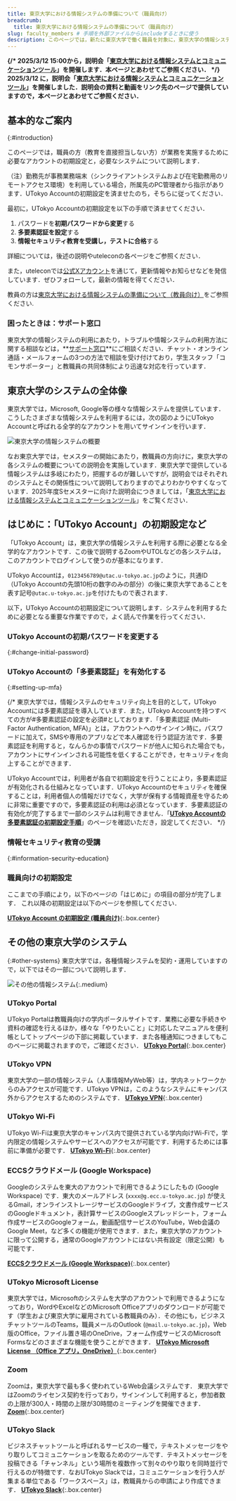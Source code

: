 ```yaml
---
title: 東京大学における情報システムの準備について（職員向け）
breadcrumb:
  title: 東京大学における情報システムの準備について（職員向け）
slug: faculty_members # 手順を外部ファイルからincludeするときに使う
description: このページでは，新たに東京大学で働く職員を対象に，東京大学の情報システムを利用するために必要な事前準備を順序立てて説明しています．
---
```



<b class="box">
{/* 2025/3/12 15:00から，説明会「<a href="/events/2025-03-12/">東京大学における情報システムとコミュニケーションツール</a>」を開催します．本ページとあわせてご参照ください． */}
2025/3/12 に，説明会「<a href="/events/2025-03-12/">東京大学における情報システムとコミュニケーションツール</a>」を開催しました．説明会の資料と動画をリンク先のページで提供していますので，本ページとあわせてご参照ください．
</b>

## 基本的なご案内
{:#introduction}

このページでは，職員の方（教育を直接担当しない方）が業務を実施するために必要なアカウントの初期設定と，必要なシステムについて説明します．

（注）勤務先が事務業務端末（シンクライアントシステムおよび在宅勤務用のリモートアクセス環境）を利用している場合，所属先のPC管理者から指示があります．UTokyo Accountの初期設定を済ませたのち，そちらに従ってください．

最初に，UTokyo Accountの初期設定を以下の手順で済ませてください．

1. パスワードを**初期パスワードから変更**する
1. **多要素認証を設定**する
1. **情報セキュリティ教育を受講し，テストに合格**する

詳細については，後述の説明やuteleconの各ページをご参照ください．

また，uteleconでは[公式Xアカウント](https://x.com/utelecon_pr)を通じて，更新情報やお知らせなどを発信しています．ぜひフォローして，最新の情報を得てください．

教員の方は[東京大学における情報システムの準備について（教員向け）](/faculty_members/)をご参照ください.

### 困ったときは：サポート窓口

東京大学の情報システムの利用にあたり，トラブルや情報システムの利用方法に関する相談などは，**[サポート窓口](/support/)**にご相談ください．チャット・オンライン通話・メールフォームの3つの方法で相談を受け付けており，学生スタッフ「コモンサポーター」と教職員の共同体制により迅速な対応を行っています．

## 東京大学のシステムの全体像

東京大学では，Microsoft, Google等の様々な情報システムを提供しています．こうしたさまざまな情報システムを利用するには，次の図のようにUTokyo Accountと呼ばれる全学的なアカウントを用いてサインインを行います．

![東京大学の情報システムの概要](overall_system_ja_upside_down.png)

なお東京大学では，セメスターの開始にあたり，教職員の方向けに，東京大学の各システムの概要についての説明会を実施しています．東京大学で提供している情報システムは多岐にわたり，把握するのが難しいですが，説明会ではそれぞれのシステムとその関係性について説明しておりますのでよりわかりやすくなっています．2025年度Sセメスターに向けた説明会につきましては，「[東京大学における情報システムとコミュニケーションツール](/events/2025-03-12/)」をご覧ください．

## はじめに：「UTokyo Account」の初期設定など

「UTokyo Account」は，東京大学の情報システムを利用する際に必要となる全学的なアカウントです．この後で説明するZoomやUTOLなどの各システムは，このアカウントでログインして使うのが基本になります．

UTokyo Accountは，`0123456789@utac.u-tokyo.ac.jp`のように，共通ID（UTokyo Accountの先頭10桁の数字のみの部分）の後に東京大学であることを表す記号`@utac.u-tokyo.ac.jp`を付けたもので表されます．

以下，UTokyo Accountの初期設定について説明します．システムを利用するために必要となる重要な作業ですので，よく読んで作業を行ってください．

### UTokyo Accountの初期パスワードを変更する
{:#change-initial-password}

<UTokyoAccountChangePassword variant="faculty_members" />

### UTokyo Accountの「多要素認証」を有効化する
{:#setting-up-mfa}

<UTokyoAccountMFA />

{/*
東京大学では，情報システムのセキュリティ向上を目的として，UTokyo Accountには多要素認証を導入しています．また，UTokyo Accountを持つすべての方が#多要素認証の設定を必須#としております．「多要素認証 (Multi-Factor Authentication, MFA)」とは，アカウントへのサインイン時に，パスワードに加えて，SMSや専用のアプリなどで本人確認を行う認証方法です．多要素認証を利用すると，なんらかの事情でパスワードが他人に知られた場合でも，アカウントにサインインされる可能性を低くすることができ，セキュリティを向上することができます．

UTokyo Accountでは，利用者が各自で初期設定を行うことにより，多要素認証が有効化される仕組みとなっています．UTokyo Accountのセキュリティを確保することは，利用者個人の情報だけでなく，大学が保有する情報資産を守るために非常に重要ですので，多要素認証の利用は必須となっています．多要素認証の有効化が完了するまで一部のシステムは利用できません．「**[UTokyo Accountの多要素認証の初期設定手順](/utokyo_account/mfa/initial)**」のページを確認いただき，設定してください．
*/}

### 情報セキュリティ教育の受講
{:#information-security-education}

<InformationSecurity variant="faculty_members" />

### 職員向けの初期設定
ここまでの手順により，以下のページの「はじめに」の項目の部分が完了します．
これ以降の初期設定は以下のページを参照してください．

**[UTokyo Account の初期設定 (職員向け)](https://univtokyo.sharepoint.com/sites/utokyoportal/wiki/d/UTokyo_Account_Initial_Settings.aspx)**{:.box.center}

## その他の東京大学のシステム
{:#other-systems}
東京大学では，各種情報システムを契約・運用していますので，以下ではその一部について説明します．

![その他の情報システム](other_systems.png){:.medium}

### UTokyo Portal

UTokyo Portalは教職員向けの学内ポータルサイトです．業務に必要な手続きや資料の確認を行えるほか，様々な「やりたいこと」に対応したマニュアルを便利帳としてトップページの下部に掲載しています．また各種通知につきましてもこのページに掲載されますので，ご確認ください．
**[UTokyo Portal](https://login.adm.u-tokyo.ac.jp/utokyoportal)**{:.box.center}

### UTokyo VPN

東京大学の一部の情報システム（人事情報MyWeb等）は，学内ネットワークからのみアクセスが可能です．UTokyo VPNは，このようなシステムにキャンパス外からアクセスするためのシステムです．
**[UTokyo VPN](/utokyo_vpn/)**{:.box.center}

### UTokyo Wi-Fi

UTokyo Wi-Fiは東京大学のキャンパス内で提供されている学内向けWi-Fiで，学内限定の情報システムやサービスへのアクセスが可能です．利用するためには事前に準備が必要です．
**[UTokyo Wi-Fi](/utokyo_wifi/)**{:.box.center}


### ECCSクラウドメール (Google Workspace)

Googleのシステムを東大のアカウントで利用できるようにしたもの (Google Workspace) です．東大のメールアドレス (`xxxx@g.ecc.u-tokyo.ac.jp`) が使えるGmail，オンラインストレージサービスのGoogleドライブ，文書作成サービスのGoogleドキュメント，表計算サービスのGoogleスプレッドシート，フォーム作成サービスのGoogleフォーム，動画配信サービスのYouTube，Web会議のGoogle Meet，など多くの機能が使用できます．また，東京大学のアカウントに限って公開する，通常のGoogleアカウントにはない共有設定（限定公開）も可能です．

**[ECCSクラウドメール (Google Workspace)](/google/)**{:.box.center}

### UTokyo Microsoft License

東京大学では，Microsoftのシステムを大学のアカウントで利用できるようになっており，WordやExcelなどのMicrosoft Officeアプリのダウンロードが可能です（学生および東京大学に雇用されている教職員のみ）．その他にも，ビジネスチャットツールのTeams，職員メールのOutlook (`@mail.u-tokyo.ac.jp`)，Web版のOffice，ファイル置き場のOneDrive，フォーム作成サービスのMicrosoft Formsなどのさまざまな機能を使うことができます．
**[UTokyo Microsoft License （Office アプリ，OneDrive）](/microsoft/)**{:.box.center}

### Zoom
Zoomは，東京大学で最も多く使われているWeb会議システムです．
東京大学ではZoomのライセンス契約を行っており，サインインして利用すると，参加者数の上限が300人・時間の上限が30時間のミーティングを開催できます．
**[Zoom](/zoom/)**{:.box.center}

### UTokyo Slack

ビジネスチャットツールと呼ばれるサービスの一種で，テキストメッセージをやり取りしてコミュニケーションを取るためのツールです．テキストメッセージを投稿できる「チャンネル」という場所を複数作って別々のやり取りを同時並行で行えるのが特徴です．なおUTokyo Slackでは，コミュニケーションを行う人が集まる単位である「ワークスペース」は，教職員からの申請により作成できます．
**[UTokyo Slack](/slack/)**{:.box.center}

